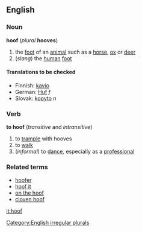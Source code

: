 ==English==
===Noun===
'''hoof''' (''plural'' '''hooves''')
#the [[foot]] of an [[animal]] such as a [[horse]], [[ox]] or [[deer]]
#(''slang'') the [[human]] [[foot]]

====Translations to be checked====
*Finnish: [[kavio]]
*German: [[Huf]] ''f''
*Slovak: [[kopyto#Slovak|kopyto]] ''n''

===Verb===
'''to hoof'''  (''transitive'' and ''intransitive'')
#to [[trample]] with hooves
#to [[walk]]
#(''informal'') to [[dance]], especially as a [[professional]]
===Related terms===
*[[hoofer]]
*[[hoof it]]
*[[on the hoof]]
*[[cloven hoof]]

[[Category:English irregular plurals]]
[[it:hoof]]